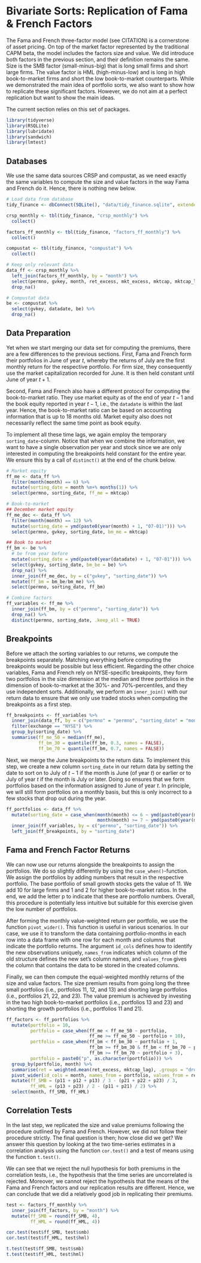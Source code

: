 # Bivariate Sorts: Replication of Fama & French Factors

The Fama and French three-factor model (see CITATION) is a cornerstone of asset pricing. On top of the market factor represented by the traditional CAPM beta, the model includes the factors size and value. We did introduce both factors in the previous section, and their definition remains the same. Size is the SMB factor (small-minus-big) that is long small firms and short large firms. The value factor is HML (high-minus-low) and is long in high book-to-market firms and short the low book-to-market counterparts. While we demonstrated the main idea of portfolio sorts, we also want to show how to replicate these significant factors. However, we do not aim at a perfect replication but want to show the main ideas.

The current section relies on this set of packages. 
```r
library(tidyverse)
library(RSQLite)
library(lubridate)
library(sandwich)
library(lmtest)
```

## Databases

We use the same data sources CRSP and compustat, as we need exactly the same variables to compute the size and value factors in the way Fama and French do it. Hence, there is nothing new below.

```r
# Load data from database
tidy_finance <- dbConnect(SQLite(), "data/tidy_finance.sqlite", extended_types = TRUE)

crsp_monthly <- tbl(tidy_finance, "crsp_monthly") %>% 
  collect()

factors_ff_monthly <- tbl(tidy_finance, "factors_ff_monthly") %>% 
  collect()

compustat <- tbl(tidy_finance, "compustat") %>% 
  collect()

# Keep only relevant data
data_ff <- crsp_monthly %>% 
  left_join(factors_ff_monthly, by = "month") %>% 
  select(permno, gvkey, month, ret_excess, mkt_excess, mktcap, mktcap_lag, exchange) %>% 
  drop_na()

# Compustat data
be <- compustat %>%
  select(gvkey, datadate, be) %>% 
  drop_na()
```

## Data Preparation

Yet when we start merging our data set for computing the premiums, there are a few differences to the previous sections. First, Fama and French form their portfolios in June of year $t$, whereby the returns of July are the first monthly return for the respective portfolio. For firm size, they consequently use the market capitalization recorded for June. It is then held constant until June of year $t+1$.

Second, Fama and French also have a different protocol for computing the book-to-market ratio. They use market equity as of the end of year $t - 1$ and the book equity reported in year $t-1$, i.e., the `datadate` is within the last year. Hence, the book-to-market ratio can be based on accounting information that is up to 18 months old. Market equity also does not necessarily reflect the same time point as book equity.

To implement all these time lags, we again employ the temporary `sorting_date`-column. Notice that when we combine the information, we want to have a single observation per year and stock since we are only interested in computing the breakpoints held constant for the entire year. We ensure this by a call of `distinct()` at the end of the chunk below.

```r
# Market equity
ff_me <- data_ff %>%
  filter(month(month) == 6) %>%
  mutate(sorting_date = month %m+% months(1)) %>%
  select(permno, sorting_date, ff_me = mktcap)

# Book-to-market
## December market equity
ff_me_dec <- data_ff %>%
  filter(month(month) == 12) %>%
  mutate(sorting_date = ymd(paste0(year(month) + 1, "07-01)"))) %>%
  select(permno, gvkey, sorting_date, bm_me = mktcap)

## Book to market
ff_bm <- be %>%
  # be from year before
  mutate(sorting_date = ymd(paste0(year(datadate) + 1, "07-01"))) %>%
  select(gvkey, sorting_date, bm_be = be) %>%
  drop_na() %>%
  inner_join(ff_me_dec, by = c("gvkey", "sorting_date")) %>%
  mutate(ff_bm = bm_be/bm_me) %>%
  select(permno, sorting_date, ff_bm)

# Combine factors
ff_variables <- ff_me %>% 
  inner_join(ff_bm, by = c("permno", "sorting_date")) %>%
  drop_na() %>%
  distinct(permno, sorting_date, .keep_all = TRUE)
```

## Breakpoints

Before we attach the sorting variables to our returns, we compute the breakpoints separately. Matching everything before computing the breakpoints would be possible but less efficient. Regarding the other choice variables, Fama and French rely on NYSE-specific breakpoints, they form two portfolios in the size dimension at the median and three portfolios in the dimension of book-to-market at the 30%- and 70%-percentiles, and they use independent sorts. Additionally, we perform an `inner_join()`  with our return data to ensure that we only use traded stocks when computing the breakpoints as a first step. 

```r
ff_breakpoints <- ff_variables %>%
  inner_join(data_ff, by = c("permno" = "permno", "sorting_date" = "month")) %>%
  filter(exchange == "NYSE") %>%
  group_by(sorting_date) %>%
  summarise(ff_me_50 = median(ff_me),
            ff_bm_30 = quantile(ff_bm, 0.3, names = FALSE),
            ff_bm_70 = quantile(ff_bm, 0.7, names = FALSE))
```

Next, we merge the June breakpoints to the return data. To implement this step, we create a new column `sorting_date` in our return data by setting the date to sort on to July of $t-1$ if the month is June (of year $t$) or earlier or to July of year $t$ if the month is July or later. Doing so ensures that we form portfolios based on the information assigned to June of year $t$. In principle, we will still form portfolios on a monthly basis, but this is only incorrect to a few stocks that drop out during the year.

```r
ff_portfolios <- data_ff %>%
  mutate(sorting_date = case_when(month(month) <= 6 ~ ymd(paste0(year(month) - 1, "0701")),
                                  month(month) >= 7 ~ ymd(paste0(year(month), "0701")))) %>%
  inner_join(ff_variables, by = c("permno", "sorting_date")) %>%
  left_join(ff_breakpoints, by = "sorting_date")
```

## Fama and French Factor Returns

We can now use our returns alongside the breakpoints to assign the portfolios. We do so slightly differently by using the `case_when()`-function. We assign the portfolios by adding numbers that result in the respective portfolio. The base portfolio of small growth stocks gets the value of 11. We add 10 for large firms and 1 and 2 for higher book-to-market ratios. In the end, we add the letter p to indicate that these are portfolio numbers. Overall, this procedure is potentially less intuitive but suitable for this exercise given the low number of portfolios. 

After forming the monthly value-weighted return per portfolio, we use the function `pivot_wider()`. This function is useful in various scenarios. In our case, we use it to transform the data containing portfolio-months in each row into a data frame with one row for each month and columns that indicate the portfolio returns. The argument `id_cols` defines how to identify the new observations uniquely, `names_from` indicates which column of the old structure defines the new set's column names, and `values_from` gives the column that contains the data to be stored in the created columns. 

Finally, we can then compute the equal-weighted monthly returns of the size and value factors. The size premium results from going long the three small portfolios (i.e., portfolios 11, 12, and 13) and shorting large portfolios (i.e., portfolios 21, 22, and 23). The value premium is achieved by investing in the two high book-to-market portfolios (i.e., portfolios 13 and 23) and shorting the growth portfolios (i.e., portfolios 11 and 21).

```r
ff_factors <- ff_portfolios %>%
  mutate(portfolio = 10,
         portfolio = case_when(ff_me < ff_me_50 ~ portfolio,
                               ff_me >= ff_me_50 ~ portfolio + 10),
         portfolio = case_when(ff_bm < ff_bm_30 ~ portfolio + 1,
                               ff_bm >= ff_bm_30 & ff_bm < ff_bm_70 ~ portfolio + 2,
                               ff_bm >= ff_bm_70 ~ portfolio + 3),
         portfolio = paste0("p", as.character(portfolio))) %>%
  group_by(portfolio, month) %>%
  summarise(ret = weighted.mean(ret_excess, mktcap_lag), .groups = "drop") %>%
  pivot_wider(id_cols = month, names_from = portfolio, values_from = ret) %>%
  mutate(ff_SMB = (p11 + p12 + p13) / 3 - (p21 + p22 + p23) / 3,
         ff_HML = (p13 + p23) / 2 - (p11 + p21) / 2) %>%
  select(month, ff_SMB, ff_HML)
```

## Correlation Tests

In the last step, we replicated the size and value premiums following the procedure outlined by Fama and French. However, we did not follow their procedure strictly. The final question is then; how close did we get? We answer this question by looking at the two time-series estimates in a correlation analysis using the function `cor.test()` and a test of means using the function `t.test()`.

We can see that we reject the null hypothesis for both premiums in the correlation tests, i.e., the hypothesis that the time series are uncorrelated is rejected. Moreover, we cannot reject the hypothesis that the means of the Fama and French factors and our replication results are different. Hence, we can conclude that we did a relatively good job in replicating their premiums.

```r
test <- factors_ff_monthly %>% 
  inner_join(ff_factors, by = "month") %>%
  mutate(ff_SMB = round(ff_SMB, 4),
         ff_HML = round(ff_HML, 4))

cor.test(test$ff_SMB, test$smb) 
cor.test(test$ff_HML, test$hml)

t.test(test$ff_SMB, test$smb) 
t.test(test$ff_HML, test$hml)
```
